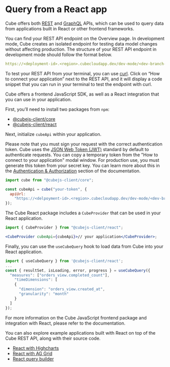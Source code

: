 # Query from a React app

Cube offers both [REST](/product/apis-integrations/rest-api) and
[GraphQL](/product/apis-integrations/graphql-api) APIs, which can be used to
query data from applications built in React or other frontend frameworks.

You can find your REST API endpoint on the <Btn>Overview</Btn> page. In
development mode, Cube creates an isolated endpoint for testing data model
changes without affecting production. The structure of your REST API endpoint in
development mode should follow the format below.

```yaml
https://<deployment-id>.<region>.cubecloudapp.dev/dev-mode/<dev-branch-name>/cubejs-api/v1
```

To test your REST API from your terminal, you can use [curl](https://curl.se/).
Click on “How to connect your application” next to the REST API, and it will
display a code snippet that you can run in your terminal to test the endpoint
with curl.

<Diagram
  alt="Querying Cube with curl"
  src="https://ucarecdn.com/30f90999-dd1b-495c-97c7-4656e61e65c1/"
/>

Cube offers a frontend JavaScript SDK, as well as a React integration that you
can use in your application.

First, you’ll need to install two packages from `npm`:

- [@cubejs-client/core](https://www.npmjs.com/package/@cubejs-client/core)
- [@cubejs-client/react](https://www.npmjs.com/package/@cubejs-client/react)

Next, initialize `cubeApi` within your application.

Please note that you must sign your request with the correct authentication
token. Cube uses the [JSON Web Token (JWT)](https://jwt.io/) standard by default
to authenticate requests. You can copy a temporary token from the "How to
connect to your application" modal window. For production use, you must generate
this token from your secret key. You can learn more about this in the
[Authentication & Authorization](/product/auth) section of the documentation.

```jsx
import cube from "@cubejs-client/core";

const cubeApi = cube("your-token", {
  apiUrl:
    "https://<delpoyment-id>.<region>.cubecloudapp.dev/dev-mode/<dev-branch-name>/cubejs-api/v1",
});
```

The Cube React package includes a `CubeProvider` that can be used in your React
application.

```jsx
import { CubeProvider } from "@cubejs-client/react";

<CubeProvider cubeApi={cubeApi}>// your application</CubeProvider>;
```

Finally, you can use the `useCubeQuery` hook to load data from Cube into your
React application.

```jsx
import { useCubeQuery } from '@cubejs-client/react';
...
const { resultSet, isLoading, error, progress } = useCubeQuery({
  "measures": ["orders_view.completed_count"],
	"timeDimensions": [
    {
      "dimension": "orders_view.created_at",
      "granularity": "month"
    }
  ]
});
```

For more information on the Cube JavaScript frontend package and integration
with React, please refer to the documentation.

You can also explore example applications built with React on top of the Cube
REST API, along with their source code.

- [React with Highcharts](https://highcharts-demo.cube.dev/#/)
- [React with AG Grid](https://react-pivot-table-demo.cube.dev/#/)
- [React query builder](https://react-dashboard-demo.cube.dev/#/)
